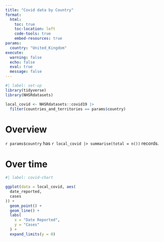 ```yaml
---
title: "Covid data by Country"
format: 
  html:
    toc: true
    toc-location: left
    code-tools: true
    embed-resources: true
params:
  country: "United_Kingdom"
execute:
  warning: false
  echo: false
  eval: true
  message: false
---
```


```r
#| label: set-up
library(tidyverse)
library(NHSRdatasets)

local_covid <- NHSRdatasets::covid19 |>
  filter(countries_and_territories == params$country)
```

# Overview

`r params$country` has `r local_covid |> summarise(total = n())` records.

# Over time

```r
#| label: covid-chart

ggplot(data = local_covid, aes(
  date_reported,
  cases
)) +
  geom_point() +
  geom_line() +
  labs(
    x = "Date Reported",
    y = "Cases"
  ) +
  expand_limits(y = 0)
```

